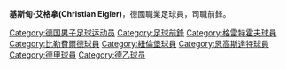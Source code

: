 {{noteTA|G1=足球|G2=德甲}}

{{Infobox football biography
| name           = 基斯甸·艾格拿<BR>Christian Eigler
| image          = Christian Eigler 2009 2.jpg
| fullname       = Christian Eigler
| birth_date     = {{birth date and age|1984|01|01|df=yes}}
| birth_place    = [[西德|西德]][[罗特_(德国)|罗特]]
| height         = {{convert|1.85|m|abbr=on}}
| currentclub    =
| clubnumber     =
| position       = [[前鋒|前鋒]]
| youthyears1    = {{0|0000}}–1993
| youthclubs1    = SV Unterreichenbach
| youthyears2    = 1993–1999
| youthclubs2    = [[纽伦堡足球俱乐部|纽伦堡]]
| youthyears3    = 2000–2002
| youthclubs3    = SV Unterreichenbach
| years1 = 2002–2006 | caps1 = 89  | goals1 = 27 | clubs1 = [[格雷特霍夫體育會|格雷特霍夫]]
| years2 = 2006–2008 | caps2 = 56  | goals2 = 12 | clubs2 = [[比勒費爾德阿米尼亞德國體育會|比勒費爾德]]
| years3 = 2008–2012 | caps3 = 111 | goals3 = 20 | clubs3 = [[纽伦堡足球俱乐部|纽伦堡]]
| years4 = 2012–2015 | caps4 = 48  | goals4 = 8  | clubs4 = [[因戈尔施塔特04足球俱乐部|因戈尔施塔特]]
| nationalyears1= 2006 | nationalcaps1= 1 | nationalgoals1= 0 | nationalteam1= [[德國21歲以下國家足球隊|德國U-21]]
| club-update = 11 April 2014
}}

'''基斯甸·艾格拿(Christian Eigler)'''{{BD|1984年|1月1日}}，德國職業足球員，司職前鋒。

{{DEFAULTSORT:Eigler, Christian}}
[[Category:德国男子足球运动员|Category:德国男子足球运动员]]
[[Category:足球前鋒|Category:足球前鋒]]
[[Category:格雷特霍夫球員|Category:格雷特霍夫球員]]
[[Category:比勒費爾德球員|Category:比勒費爾德球員]]
[[Category:紐倫堡球員|Category:紐倫堡球員]]
[[Category:恩高斯達特球員|Category:恩高斯達特球員]]
[[Category:德甲球員|Category:德甲球員]]
[[Category:德乙球员|Category:德乙球员]]